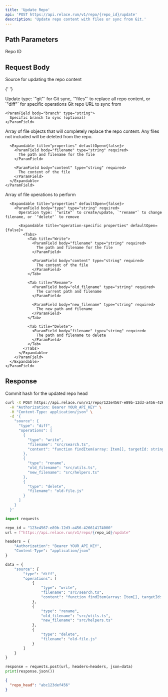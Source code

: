 ```yaml
---
title: 'Update Repo'
api: 'POST https://api.relace.run/v1/repo/{repo_id}/update'
description: 'Update repo content with files or sync from Git.'
---
```


## Path Parameters

<ParamField path="repo_id" type="string" required>
  Repo ID
</ParamField>

## Request Body

<ParamField body="source" type="object" required>
  Source for updating the repo content

  <Expandable title="properties" defaultOpen={false}>

{' '}

<ParamField body="type" type="string" required>
  Update type: `"git"` for Git sync, `"files"` to replace all repo content, or
  `"diff"` for specific operations
</ParamField>

<Tabs>
  <Tab title="Git">
    <ParamField body="url" type="string" required>
      Git repo URL to sync from
    </ParamField>

    <ParamField body="branch" type="string">
      Specific branch to sync (optional)
    </ParamField>
  </Tab>

  <Tab title="Files">
    <ParamField body="files" type="array" required>
        Array of file objects that will completely replace the repo content. Any files not included will be deleted from the repo.
        
      <Expandable title="properties" defaultOpen={false}>
        <ParamField body="filename" type="string" required>
          The path and filename for the file
        </ParamField>

        <ParamField body="content" type="string" required>
          The content of the file
        </ParamField>
      </Expandable>
    </ParamField>
  </Tab>

  <Tab title="Diff">
    <ParamField body="operations" type="array" required>
      Array of file operations to perform
        
      <Expandable title="properties" defaultOpen={false}>
        <ParamField body="type" type="string" required>
          Operation type: `"write"` to create/update, `"rename"` to change filename, or `"delete"` to remove
          
          <Expandable title="operation-specific properties" defaultOpen={false}>
            <Tabs>
              <Tab title="Write">
                <ParamField body="filename" type="string" required>
                  The path and filename for the file
                </ParamField>

                <ParamField body="content" type="string" required>
                  The content of the file
                </ParamField>
              </Tab>

              <Tab title="Rename">
                <ParamField body="old_filename" type="string" required>
                  The current path and filename
                </ParamField>

                <ParamField body="new_filename" type="string" required>
                  The new path and filename
                </ParamField>
              </Tab>

              <Tab title="Delete">
                <ParamField body="filename" type="string" required>
                  The path and filename to delete
                </ParamField>
              </Tab>
            </Tabs>
          </Expandable>
        </ParamField>
      </Expandable>
    </ParamField>
  </Tab>
</Tabs>

  </Expandable>
</ParamField>

## Response

<ResponseField name="repo_head" type="string">
  Commit hash for the updated repo head
</ResponseField>

<RequestExample>

```bash cURL
curl -X POST https://api.relace.run/v1/repo/123e4567-e89b-12d3-a456-426614174000/update \
  -H "Authorization: Bearer YOUR_API_KEY" \
  -H "Content-Type: application/json" \
  -d '{
    "source": {
      "type": "diff",
      "operations": [
        {
          "type": "write",
          "filename": "src/search.ts",
          "content": "function findItem(array: Item[], targetId: string): Item | undefined {\n  for (let i = 0; i < array.length; i++) {\n    const item = array[i];\n    if (item.id === targetId) {\n      return item;\n    }\n  }\n  return undefined;\n}"
        },
        {
          "type": "rename",
          "old_filename": "src/utils.ts",
          "new_filename": "src/helpers.ts"
        },
        {
          "type": "delete",
          "filename": "old-file.js"
        }
      ]
    }
  }'
```

```python Python
import requests

repo_id = "123e4567-e89b-12d3-a456-426614174000"
url = f"https://api.relace.run/v1/repo/{repo_id}/update"

headers = {
    "Authorization": "Bearer YOUR_API_KEY",
    "Content-Type": "application/json"
}

data = {
    "source": {
        "type": "diff",
        "operations": [
            {
                "type": "write",
                "filename": "src/search.ts",
                "content": "function findItem(array: Item[], targetId: string): Item | undefined {\n  for (let i = 0; i < array.length; i++) {\n    const item = array[i];\n    if (item.id === targetId) {\n      return item;\n    }\n  }\n  return undefined;\n}"
            },
            {
                "type": "rename",
                "old_filename": "src/utils.ts",
                "new_filename": "src/helpers.ts"
            },
            {
                "type": "delete",
                "filename": "old-file.js"
            }
        ]
    }
}

response = requests.post(url, headers=headers, json=data)
print(response.json())
```

</RequestExample>

<ResponseExample>

```json Response
{
  "repo_head": "abc123def456"
}
```

</ResponseExample>
